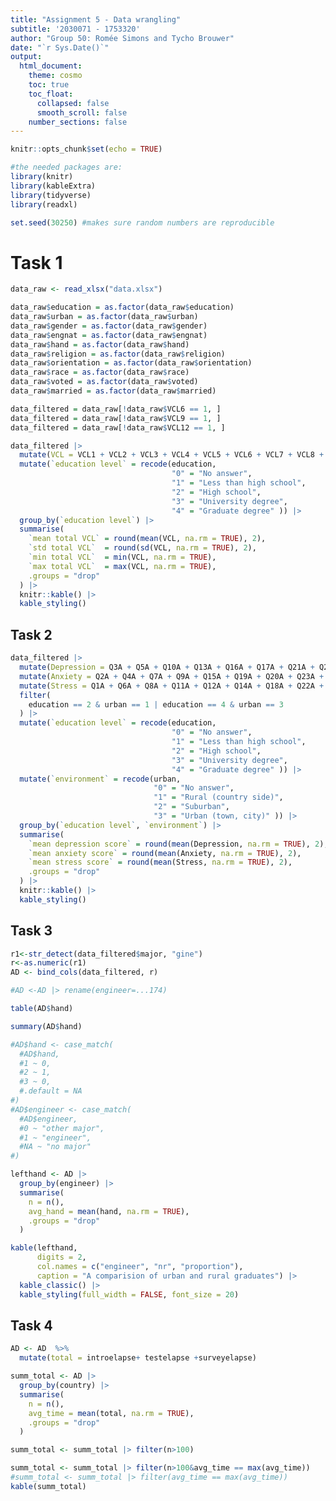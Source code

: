 ```yaml
---
title: "Assignment 5 - Data wrangling"
subtitle: '2030071 - 1753320'
author: "Group 50: Romée Simons and Tycho Brouwer"
date: "`r Sys.Date()`"
output:
  html_document:
    theme: cosmo
    toc: true
    toc_float:
      collapsed: false
      smooth_scroll: false
    number_sections: false
---
```


```r
knitr::opts_chunk$set(echo = TRUE)

#the needed packages are:
library(knitr)
library(kableExtra)
library(tidyverse)
library(readxl)

set.seed(30250) #makes sure random numbers are reproducible

```

# Task 1

```r
data_raw <- read_xlsx("data.xlsx")

data_raw$education = as.factor(data_raw$education)
data_raw$urban = as.factor(data_raw$urban)
data_raw$gender = as.factor(data_raw$gender)
data_raw$engnat = as.factor(data_raw$engnat)
data_raw$hand = as.factor(data_raw$hand)
data_raw$religion = as.factor(data_raw$religion)
data_raw$orientation = as.factor(data_raw$orientation)
data_raw$race = as.factor(data_raw$race)
data_raw$voted = as.factor(data_raw$voted)
data_raw$married = as.factor(data_raw$married)
```


```r
data_filtered = data_raw[!data_raw$VCL6 == 1, ]
data_filtered = data_raw[!data_raw$VCL9 == 1, ]
data_filtered = data_raw[!data_raw$VCL12 == 1, ]

data_filtered |>
  mutate(VCL = VCL1 + VCL2 + VCL3 + VCL4 + VCL5 + VCL6 + VCL7 + VCL8 + VCL9 + VCL10 + VCL11 + VCL12 + VCL13 + VCL14 + VCL15 + VCL16) |>
  mutate(`education level` = recode(education,
                                    "0" = "No answer",
                                    "1" = "Less than high school",
                                    "2" = "High school",
                                    "3" = "University degree",
                                    "4" = "Graduate degree" )) |>
  group_by(`education level`) |>
  summarise(
    `mean total VCL` = round(mean(VCL, na.rm = TRUE), 2),
    `std total VCL`  = round(sd(VCL, na.rm = TRUE), 2),
    `min total VCL`  = min(VCL, na.rm = TRUE),
    `max total VCL`  = max(VCL, na.rm = TRUE),
    .groups = "drop"
  ) |>
  knitr::kable() |>
  kable_styling()
```

## Task 2

```r
data_filtered |>
  mutate(Depression = Q3A + Q5A + Q10A + Q13A + Q16A + Q17A + Q21A + Q24A + Q26A + Q31A + Q34A + Q37A + Q38A + Q42A - 14) |>
  mutate(Anxiety = Q2A + Q4A + Q7A + Q9A + Q15A + Q19A + Q20A + Q23A + Q25A + Q28A + Q30A + Q36A + Q40A + Q41A - 14) |>
  mutate(Stress = Q1A + Q6A + Q8A + Q11A + Q12A + Q14A + Q18A + Q22A + Q27A + Q29A + Q32A + Q33A + Q35A + Q39A -14) |>
  filter(
    education == 2 & urban == 1 | education == 4 & urban == 3
  ) |>
  mutate(`education level` = recode(education,
                                    "0" = "No answer",
                                    "1" = "Less than high school",
                                    "2" = "High school",
                                    "3" = "University degree",
                                    "4" = "Graduate degree" )) |>
  mutate(`environment` = recode(urban,
                                "0" = "No answer",
                                "1" = "Rural (country side)",
                                "2" = "Suburban",
                                "3" = "Urban (town, city)" )) |>
  group_by(`education level`, `environment`) |>
  summarise(
    `mean depression score` = round(mean(Depression, na.rm = TRUE), 2),
    `mean anxiety score` = round(mean(Anxiety, na.rm = TRUE), 2),
    `mean stress score` = round(mean(Stress, na.rm = TRUE), 2),
    .groups = "drop"
  ) |>
  knitr::kable() |>
  kable_styling()
```

## Task 3

```r
r1<-str_detect(data_filtered$major, "gine")
r<-as.numeric(r1)
AD <- bind_cols(data_filtered, r)
```

```r
#AD <-AD |> rename(engineer=...174)
```

```r
table(AD$hand)

summary(AD$hand)

#AD$hand <- case_match(
  #AD$hand,
  #1 ~ 0,
  #2 ~ 1,
  #3 ~ 0,
  #.default = NA
#)
#AD$engineer <- case_match(
  #AD$engineer,
  #0 ~ "other major",
  #1 ~ "engineer",
  #NA ~ "no major"
#)

lefthand <- AD |>
  group_by(engineer) |>
  summarise(
    n = n(),
    avg_hand = mean(hand, na.rm = TRUE),
    .groups = "drop"
  )

kable(lefthand, 
      digits = 2, 
      col.names = c("engineer", "nr", "proportion"),
      caption = "A comparision of urban and rural graduates") |>
  kable_classic() |>
  kable_styling(full_width = FALSE, font_size = 20) 
```

## Task 4

```r
AD <- AD  %>% 
  mutate(total = introelapse+ testelapse +surveyelapse)

summ_total <- AD |>
  group_by(country) |>
  summarise(
    n = n(),
    avg_time = mean(total, na.rm = TRUE),
    .groups = "drop"
  )

summ_total <- summ_total |> filter(n>100)

summ_total <- summ_total |> filter(n>100&avg_time == max(avg_time))
#summ_total <- summ_total |> filter(avg_time == max(avg_time))
kable(summ_total)
```





